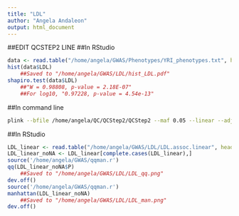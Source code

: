 ---
title: "LDL"
author: "Angela Andaleon"
output: html_document
---
##EDIT QCSTEP2 LINE
##In RStudio

```{r LDL}
data <- read.table("/home/angela/GWAS/Phenotypes/YRI_phenotypes.txt", header = T)
hist(data$LDL)
	##Saved to "/home/angela/GWAS/LDL/hist_LDL.pdf"
shapiro.test(data$LDL)
	##"W = 0.98808, p-value = 2.18E-07"
	##For log10, "0.97228, p-value = 4.54e-13"
```

##In command line

```{bash pheno}
plink --bfile /home/angela/QC/QCStep2/QCStep2 --maf 0.05 --linear --adjust --pheno /home/angela/GWAS/Phenotypes/YRI_phenotypes.txt --pheno-name LDL --out /home/angela/GWAS/LDL/LDL
```

##In RStudio

```{r LDL}
LDL_linear <- read.table("/home/angela/GWAS/LDL/LDL.assoc.linear", header = T)
LDL_linear_noNA <- LDL_linear[complete.cases(LDL_linear),]
source('/home/angela/GWAS/qqman.r')
qq(LDL_linear_noNA$P)
	##Saved to "/home/angela/GWAS/LDL/LDL_qq.png"
dev.off()
source('/home/angela/GWAS/qqman.r')
manhattan(LDL_linear_noNA)
	##Saved to "/home/angela/GWAS/LDL/LDL_man.png"
dev.off()
```